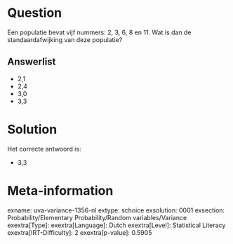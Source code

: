 Question
========

Een populatie bevat vijf nummers: 2, 3, 6, 8 en 11. Wat is dan de
standaardafwijking van deze populatie?

Answerlist
----------

* 2,1
* 2,4
* 3,0
* 3,3

Solution
========

Het correcte antwoord is: 

* 3,3

Meta-information
================
exname: uva-variance-1356-nl
extype: schoice
exsolution: 0001
exsection: Probability/Elementary Probability/Random variables/Variance
exextra[Type]: 
exextra[Language]: Dutch
exextra[Level]: Statistical Literacy
exextra[IRT-Difficulty]: 2
exextra[p-value]: 0.5905
